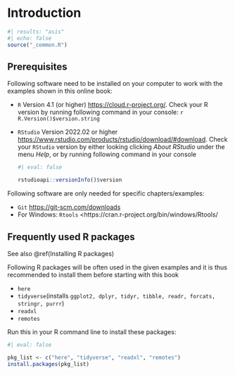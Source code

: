 # Introduction {#sec-intro}

```{r}
#| results: "asis"
#| echo: false
source("_common.R")
```

## Prerequisites

Following software need to be installed on your computer to work with the examples shown in this online book:

-   `R` Version 4.1 (or higher) <https://cloud.r-project.org/>. Check your R version by running following command in your console:
    ```{r r-version}
    R.Version()$version.string
    ```

-   `RStudio` Version 2022.02 or higher <https://www.rstudio.com/products/rstudio/download/#download>. Check your `RStudio` version by either looking clicking *About RStudio* under the menu *Help*, or by running following command in your console

    ```{r rstudio-version}
    #| eval: false
    
    rstudioapi::versionInfo()$version
    ```

Following software are only needed for specific chapters/examples:

-   `Git` <https://git-scm.com/downloads>
-   For Windows: `Rtools` \<https://cran.r-project.org/bin/windows/Rtools/

## Frequently used R packages

See also \@ref(Installing R packages)

Following R packages will be often used in the given examples and it is thus recommended 
to install them before starting with this book

-   `here`
-   `tidyverse`(installs `ggplot2, dplyr, tidyr, tibble, readr, forcats, stringr, purrr`)
-   `readxl`
-   `remotes`

Run this in your R command line to install these packages:

```{r}
#| eval: false

pkg_list <- c("here", "tidyverse", "readxl", "remotes")
install.packages(pkg_list)
```
